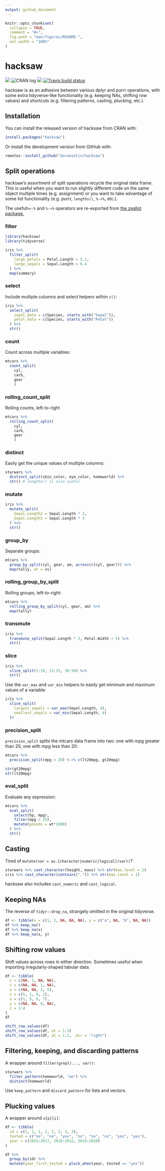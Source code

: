 ```yaml
---
output: github_document
---
```


<!-- README.md is generated from README.Rmd. Please edit that file -->

```r
knitr::opts_chunk$set(
  collapse = TRUE,
  comment = "#>",
  fig.path = "man/figures/README-",
  out.width = "100%"
)
```

# hacksaw

<!-- badges: start -->
![](https://camo.githubusercontent.com/ea6e0ff99602c3563e3dd684abf60b30edceaeef/68747470733a2f2f696d672e736869656c64732e696f2f62616467652f6c6966656379636c652d6578706572696d656e74616c2d6f72616e67652e737667)
![CRAN log](http://www.r-pkg.org/badges/version/hacksaw)
![](http://cranlogs.r-pkg.org/badges/grand-total/hacksaw)
[![Travis build status](https://travis-ci.org/daranzolin/hacksaw.svg?branch=master)](https://travis-ci.com/daranzolin/hacksaw)
<!-- badges: end -->

hacksaw is as an adhesive between various dplyr and purrr operations, with some extra tidyverse-like functionality (e.g. keeping NAs, shifting row values) and shortcuts (e.g. filtering patterns, casting, plucking, etc.).

## Installation

You can install the released version of hacksaw from CRAN with:

``` r
install.packages("hacksaw")
```

Or install the development version from GitHub with:

```r
remotes::install_github("daranzolin/hacksaw")
```


## Split operations

hacksaw's assortment of split operations recycle the original data frame. This is useful when you want to run slightly different code on the same object multiple times (e.g. assignment) or you want to take advantage of some list functionality (e.g. purrr, `lengths()`, `%->%`, etc.). 

The useful`%<-%` and `%->%` operators are re-exported from [the zeallot package.](https://github.com/r-lib/zeallot)

### filter

```r
library(hacksaw)
library(tidyverse)

iris %>% 
  filter_split(
    large_petals = Petal.Length > 5.1,
    large_sepals = Sepal.Length > 6.4
  ) %>% 
  map(summary)
```

### select

Include multiple columns and select helpers within `c()`:

```r
iris %>% 
  select_split(
    sepal_data = c(Species, starts_with("Sepal")),
    petal_data = c(Species, starts_with("Petal"))
  ) %>% 
  str()
```

### count

Count across multiple variables:

```r
mtcars %>% 
  count_split(
    cyl,
    carb,
    gear
    )
```


### rolling_count_split

Rolling counts, left-to-right

```r
mtcars %>% 
  rolling_count_split(
    cyl,
    carb,
    gear
    )
```

### distinct

Easily get the unique values of multiple columns:

```r
starwars %>% 
  distinct_split(skin_color, eye_color, homeworld) %>% 
  str() # lengths() is also useful
```

### mutate

```r
iris %>% 
  mutate_split(
    Sepal.Length2 = Sepal.Length * 2,
    Sepal.Length3 = Sepal.Length * 3
  ) %>% 
  str()
```

### group_by

Separate groups:

```r
mtcars %>% 
  group_by_split(cyl, gear, am, across(c(cyl, gear))) %>% 
  map(tally, wt = vs)
```

### rolling_group_by_split

Rolling groups, left-to-right:

```r
mtcars %>% 
  rolling_group_by_split(cyl, gear, am) %>% 
  map(tally)
```

### transmute 

```r
iris %>% 
  transmute_split(Sepal.Length * 2, Petal.Width + 5) %>% 
  str()
```

### slice

```r
iris %>% 
  slice_split(1:10, 11:15, 30:50) %>% 
  str()
```

Use the `var_max` and `var_min` helpers to easily get minimum and maximum values of a variable:

```r
iris %>% 
  slice_split(
    largest_sepals = var_max(Sepal.Length, 4),
    smallest_sepals = var_min(Sepal.Length, 4)
  )#
```

### precision_split

`precision_split` splits the mtcars data frame into two: one with mpg greater than 20, one with mpg less than 20:

```r
mtcars %>% 
  precision_split(mpg > 20) %->% c(lt20mpg, gt20mpg)

str(gt20mpg)
str(lt20mpg)
```


### eval_split

Evaluate any expression:

```r
mtcars %>% 
  eval_split(
    select(hp, mpg),
    filter(mpg > 25),
    mutate(pounds = wt*1000)
  ) %>% 
  str()
```

## Casting

Tired of `mutate(var = as.[character|numeric|logical](var))`? 

```r
starwars %>% cast_character(height, mass) %>% str(max.level = 2) 
iris %>% cast_character(contains(".")) %>% str(max.level = 1)
```

hacksaw also includes `cast_numeric` and `cast_logical`.

## Keeping NAs

The reverse of `tidyr::drop_na`, strangely omitted in the original tidyverse. 

```r
df <- tibble(x = c(1, 2, NA, NA, NA), y = c("a", NA, "b", NA, NA))
df %>% keep_na()
df %>% keep_na(x)
df %>% keep_na(x, y)
```

## Shifting row values

Shift values across rows in either direction. Sometimes useful when importing irregularly-shaped tabular data.

```r
df <- tibble(
  s = c(NA, 1, NA, NA),
  t = c(NA, NA, 1, NA),
  u = c(NA, NA, 2, 5),
  v = c(5, 1, 9, 2),
  x = c(1, 5, 6, 7),
  y = c(NA, NA, 8, NA),
  z = 1:4
)
df

shift_row_values(df)
shift_row_values(df, at = 1:3)
shift_row_values(df, at = 1:2, .dir = "right")

```

## Filtering, keeping, and discarding patterns

A wrapper around `filter(grepl(..., var))`:

```r
starwars %>% 
  filter_pattern(homeworld, "oo") %>% 
  distinct(homeworld)
```

Use `keep_pattern` and `discard_pattern` for lists and vectors.

## Plucking values

A wrapper around `x[p][i]`:

```r
df <- tibble(
  id = c(1, 1, 1, 2, 2, 2, 3, 3),
  tested = c("no", "no", "yes", "no", "no", "no", "yes", "yes"),
  year = c(2015:2017, 2010:2012, 2019:2020)
) 

df %>% 
  group_by(id) %>%
  mutate(year_first_tested = pluck_when(year, tested == "yes"))
```

